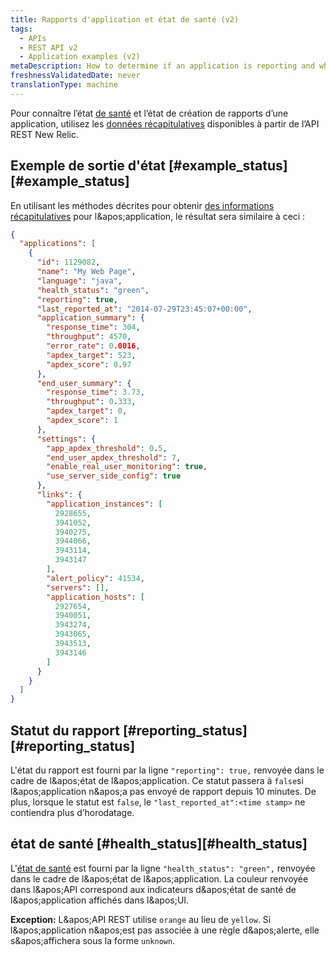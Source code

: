 ```yaml
---
title: Rapports d'application et état de santé (v2)
tags:
  - APIs
  - REST API v2
  - Application examples (v2)
metaDescription: How to determine if an application is reporting and what it's health status is by using New Relic's REST API v2.
freshnessValidatedDate: never
translationType: machine
---
```


Pour connaître l’état [de santé](/docs/accounts-partnerships/education/getting-started-new-relic/glossary#health-status) et l’état de création de rapports d’une application, utilisez les [données récapitulatives](/docs/apm/apis/api-v2-examples/summary-data-examples) disponibles à partir de l’API REST New Relic.

## Exemple de sortie d'état [#example\_status][#example_status]

En utilisant les méthodes décrites pour obtenir [des informations récapitulatives](/docs/apm/apis/api-v2-examples/summary-data-examples) pour l&amp;apos;application, le résultat sera similaire à ceci :

```json
{
  "applications": [
    {
      "id": 1129082,
      "name": "My Web Page",
      "language": "java",
      "health_status": "green",
      "reporting": true,
      "last_reported_at": "2014-07-29T23:45:07+00:00",
      "application_summary": {
        "response_time": 304,
        "throughput": 4570,
        "error_rate": 0.0016,
        "apdex_target": 523,
        "apdex_score": 0.97
      },
      "end_user_summary": {
        "response_time": 3.73,
        "throughput": 0.333,
        "apdex_target": 0,
        "apdex_score": 1
      },
      "settings": {
        "app_apdex_threshold": 0.5,
        "end_user_apdex_threshold": 7,
        "enable_real_user_monitoring": true,
        "use_server_side_config": true
      },
      "links": {
        "application_instances": [
          2928655,
          3941052,
          3940275,
          3944066,
          3943114,
          3943147
        ],
        "alert_policy": 41534,
        "servers": [],
        "application_hosts": [
          2927654,
          3940051,
          3943274,
          3943065,
          3943513,
          3943146
        ]
      }
    }
  ]
}
```

## Statut du rapport [#reporting\_status][#reporting_status]

L'état du rapport est fourni par la ligne `"reporting": true,` renvoyée dans le cadre de l&amp;apos;état de l&amp;apos;application. Ce statut passera à `false`si l&amp;apos;application n&amp;apos;a pas envoyé de rapport depuis 10 minutes. De plus, lorsque le statut est `false`, le `"last_reported_at":<time stamp>` ne contiendra plus d’horodatage.

## état de santé [#health\_status][#health_status]

L'[état de santé](/docs/accounts-partnerships/education/getting-started-new-relic/glossary#health-status) est fourni par la ligne `"health_status": "green",` renvoyée dans le cadre de l&amp;apos;état de l&amp;apos;application. La couleur renvoyée dans l&amp;apos;API correspond aux indicateurs d&amp;apos;état de santé de l&amp;apos;application affichés dans l&amp;apos;UI.

<DNT>**Exception:**</DNT> L&amp;apos;API REST utilise `orange` au lieu de `yellow`. Si l&amp;apos;application n&amp;apos;est pas associée à une règle d&amp;apos;alerte, elle s&amp;apos;affichera sous la forme `unknown`.